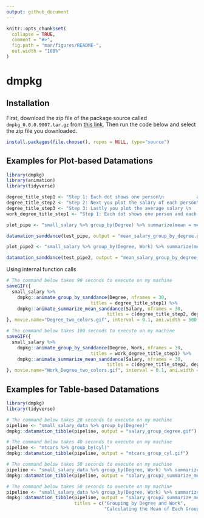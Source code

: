 ```yaml
---
output: github_document
---
```


<!-- README.md is generated from README.Rmd. Please edit that file -->

```r
knitr::opts_chunk$set(
  collapse = TRUE,
  comment = "#>",
  fig.path = "man/figures/README-",
  out.width = "100%"
)
```

# dmpkg

## Installation

First, download the zip file of the package source called `dmpkg_0.0.0.9007.tar.gz` 
from [this link](https://zenodo.org/record/4287448). 
Then run the code below and select the zip file you downloaded.

```r
install.packages(file.choose(), repos = NULL, type="source")
```

## Examples for Plot-based Datamations

```r
library(dmpkg)
library(animation)
library(tidyverse)
```


```r
degree_title_step1 <- "Step 1: Each dot shows one person\n            and each group shows degree type"
degree_title_step2 <- "Step 2: Next you plot the salary of each person\n            within each group"
degree_title_step3 <- "Step 3: Lastly you plot the average salary \n            of each group and zoom in"
work_degree_title_step1 <- "Step 1: Each dot shows one person and each group\n            shows degree type AND work setting"
```



```r
plot_pipe <- "small_salary %>% group_by(Degree) %>% summarize(mean = mean(Salary))"

datamation_sanddance(test_pipe, output = "mean_salary_group_by_degree.gif")

plot_pipe2 <- "small_salary %>% group_by(Degree, Work) %>% summarize(mean = mean(Salary))"

datamation_sanddance(test_pipe2, output = "mean_salary_group_by_degree_work.gif")

```

Using internal function calls 

```r
# The command below takes 90 seconds to execute on my machine
saveGIF({
  small_salary %>%
    dmpkg::animate_group_by_sanddance(Degree, nframes = 30, 
                               titles = degree_title_step1) %>%
    dmpkg::animate_summarize_mean_sanddance(Salary, nframes = 30,
                                     titles = c(degree_title_step2, degree_title_step3))
}, movie.name="Degree_two_colors.gif", interval = 0.1, ani.width = 500, ani.height = 350, ani.res = 100)

# The command below takes 100 seconds to execute on my machine
saveGIF({
  small_salary %>%
    dmpkg::animate_group_by_sanddance(Degree, Work, nframes = 30, 
                               titles = work_degree_title_step1) %>%
    dmpkg::animate_summarize_mean_sanddance(Salary, nframes = 30,
                                     titles = c(degree_title_step2, degree_title_step3))
}, movie.name="Work_Degree_two_colors.gif", interval = 0.1, ani.width = 500, ani.height = 350, ani.res= 100)
```

## Examples for Table-based Datamations

```r
library(dmpkg)
library(tidyverse)

# The command below takes 20 seconds to execute on my machine
pipeline <- "small_salary_data %>% group_by(Degree)"
dmpkg::datamation_tibble(pipeline, output = "salary_group_degree.gif")

# The command below takes 40 seconds to execute on my machine
pipeline <- "mtcars %>% group_by(cyl)"
dmpkg::datamation_tibble(pipeline, output = "mtcars_group_cyl.gif")

# The command below takes 50 seconds to execute on my machine
pipeline <- "small_salary_data %>% group_by(Degree, Work) %>% summarize(Avg_Salary = mean(Salary))"
dmpkg::datamation_tibble(pipeline, output = "salary_group2_summarize_mean.gif")

# The command below takes 50 seconds to execute on my machine
pipeline <- "small_salary_data %>% group_by(Degree, Work) %>% summarize(Avg_Salary = mean(Salary))"
dmpkg::datamation_tibble(pipeline, output = "salary_group2_summarize_mean.gif",
                         titles = c("Grouping by Degree and Work", 
                                    "Calculating the Mean of Each Group"))
```
